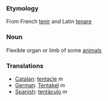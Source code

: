 === Etymology ===

From French [[tenir]] and Latin [[tenare]]

===Noun===

Flexible organ or limb of some [[animal]]s

===Translations===

*[[Catalan]]: [[tentacle]] ''m''
*[[German]]: [[Tentakel]] ''m''
*[[Spanish]]: [[tentáculo]] ''m''